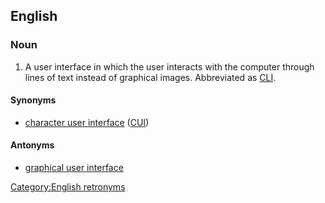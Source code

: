 ==English==
{{wikipedia}}

===Noun===
{{en-noun|head=[[command line]] [[interface]]}}

# {{context|computing|lang=en}} A user interface in which the user interacts with the computer through lines of text instead of graphical images.  Abbreviated as [[CLI]].

====Synonyms====
* [[character user interface]] ([[CUI]])

====Antonyms====
* [[graphical user interface]]

[[Category:English retronyms]]